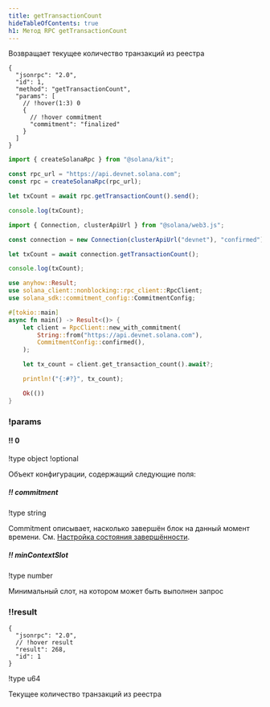 ```yaml
---
title: getTransactionCount
hideTableOfContents: true
h1: Метод RPC getTransactionCount
---
```


Возвращает текущее количество транзакций из реестра

<APIMethod>

```jsonc !!request curl
{
  "jsonrpc": "2.0",
  "id": 1,
  "method": "getTransactionCount",
  "params": [
    // !hover(1:3) 0
    {
      // !hover commitment
      "commitment": "finalized"
    }
  ]
}
```

```ts !!request title="Kit"
import { createSolanaRpc } from "@solana/kit";

const rpc_url = "https://api.devnet.solana.com";
const rpc = createSolanaRpc(rpc_url);

let txCount = await rpc.getTransactionCount().send();

console.log(txCount);
```

```ts !!request title="web3.js"
import { Connection, clusterApiUrl } from "@solana/web3.js";

const connection = new Connection(clusterApiUrl("devnet"), "confirmed");

let txCount = await connection.getTransactionCount();

console.log(txCount);
```

```rs !!request title="Rust"
use anyhow::Result;
use solana_client::nonblocking::rpc_client::RpcClient;
use solana_sdk::commitment_config::CommitmentConfig;

#[tokio::main]
async fn main() -> Result<()> {
    let client = RpcClient::new_with_commitment(
        String::from("https://api.devnet.solana.com"),
        CommitmentConfig::confirmed(),
    );

    let tx_count = client.get_transaction_count().await?;

    println!("{:#?}", tx_count);

    Ok(())
}
```

### !params

#### !! 0

!type object !optional

Объект конфигурации, содержащий следующие поля:

##### !! commitment

!type string

Commitment описывает, насколько завершён блок на данный момент времени. См.
[Настройка состояния завершённости](/docs/rpc#configuring-state-commitment).

##### !! minContextSlot

!type number

Минимальный слот, на котором может быть выполнен запрос

### !!result

```jsonc !response
{
  "jsonrpc": "2.0",
  // !hover result
  "result": 268,
  "id": 1
}
```

!type u64

Текущее количество транзакций из реестра

</APIMethod>
